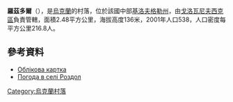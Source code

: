 {{coord|48|15|43|N|30|25|46|E|scale:100000_region:UA|display=title}}

'''羅茲多爾'''（{{lang-uk|Роздол}}），是[[烏克蘭|烏克蘭]]的村落，位於該國中部[[基洛夫格勒州|基洛夫格勒州]]，由[[戈洛瓦尼夫西克區|戈洛瓦尼夫西克區]]負責管轄，面積2.48平方公里，海拔高度136米，2001年人口538，人口密度每平方公里216.8人。

==參考資料==
* [http://gska2.rada.gov.ua/pls/z7502/A005?rdat1=11.11.2008&rf7571=16585 Облікова картка]{{dead link|date=2018年4月 |bot=InternetArchiveBot |fix-attempted=yes }}
* [http://weather.in.ua/ua/kirovogradskaja/22519 Погода в селі Роздол] {{Wayback|url=http://weather.in.ua/ua/kirovogradskaja/22519 |date=20111220200056 }}

{{Ukraine-geo-stub}}
[[Category:烏克蘭村落|Category:烏克蘭村落]]